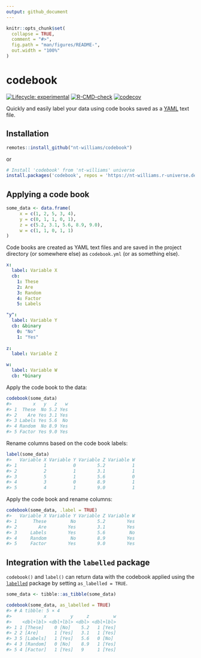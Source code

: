 ```yaml
---
output: github_document
---
```


<!-- README.md is generated from README.Rmd. Please edit that file -->

```r
knitr::opts_chunk$set(
  collapse = TRUE,
  comment = "#>",
  fig.path = "man/figures/README-",
  out.width = "100%"
)
```

# codebook

<!-- badges: start -->

[![Lifecycle: experimental](https://img.shields.io/badge/lifecycle-experimental-orange.svg)](https://lifecycle.r-lib.org/articles/stages.html#experimental) [![R-CMD-check](https://github.com/nt-williams/dictionary/workflows/R-CMD-check/badge.svg)](https://github.com/nt-williams/dictionary/actions) [![codecov](https://codecov.io/gh/nt-williams/codebook/branch/main/graph/badge.svg?token=QGGA7OE5UY)](https://codecov.io/gh/nt-williams/codebook)

<!-- badges: end -->

Quickly and easily label your data using code books saved as a [YAML](https://yaml.org/) text file.

## Installation

```r
remotes::install_github("nt-williams/codebook")
```

or

```r
# Install 'codebook' from 'nt-williams' universe
install.packages('codebook', repos = 'https://nt-williams.r-universe.dev')
```

## Applying a code book

```r
some_data <- data.frame(
     x = c(1, 2, 5, 3, 4),
     y = c(0, 1, 1, 0, 1), 
     z = c(5.2, 3.1, 5.6, 8.9, 9.0), 
     w = c(1, 1, 0, 1, 1)
)
```

Code books are created as YAML text files and are saved in the project directory (or somewhere else) as `codebook.yml` (or as something else).

```yaml
x:
  label: Variable X
  cb:
    1: These
    2: Are
    3: Random
    4: Factor
    5: Labels

"y":
  label: Variable Y
  cb: &binary
    0: "No"
    1: "Yes"
    
z:
  label: Variable Z

w:
  label: Variable W
  cb: *binary
```

Apply the code book to the data:

```r
codebook(some_data)
#>        x   y   z   w
#> 1  These  No 5.2 Yes
#> 2    Are Yes 3.1 Yes
#> 3 Labels Yes 5.6  No
#> 4 Random  No 8.9 Yes
#> 5 Factor Yes 9.0 Yes
```

Rename columns based on the code book labels:

```r
label(some_data)
#>   Variable X Variable Y Variable Z Variable W
#> 1          1          0        5.2          1
#> 2          2          1        3.1          1
#> 3          5          1        5.6          0
#> 4          3          0        8.9          1
#> 5          4          1        9.0          1
```

Apply the code book and rename columns:

```r
codebook(some_data, .label = TRUE)
#>   Variable X Variable Y Variable Z Variable W
#> 1      These         No        5.2        Yes
#> 2        Are        Yes        3.1        Yes
#> 3     Labels        Yes        5.6         No
#> 4     Random         No        8.9        Yes
#> 5     Factor        Yes        9.0        Yes
```

## Integration with the `labelled` package

`codebook()` and `label()` can return data with the codebook applied using the [`labelled`](https://CRAN.R-project.org/package=labelled) package by setting `as_labelled = TRUE`.

```r
some_data <- tibble::as_tibble(some_data)

codebook(some_data, as_labelled = TRUE)
#> # A tibble: 5 × 4
#>            x         y     z         w
#>    <dbl+lbl> <dbl+lbl> <dbl> <dbl+lbl>
#> 1 1 [These]    0 [No]    5.2   1 [Yes]
#> 2 2 [Are]      1 [Yes]   3.1   1 [Yes]
#> 3 5 [Labels]   1 [Yes]   5.6   0 [No] 
#> 4 3 [Random]   0 [No]    8.9   1 [Yes]
#> 5 4 [Factor]   1 [Yes]   9     1 [Yes]
```
